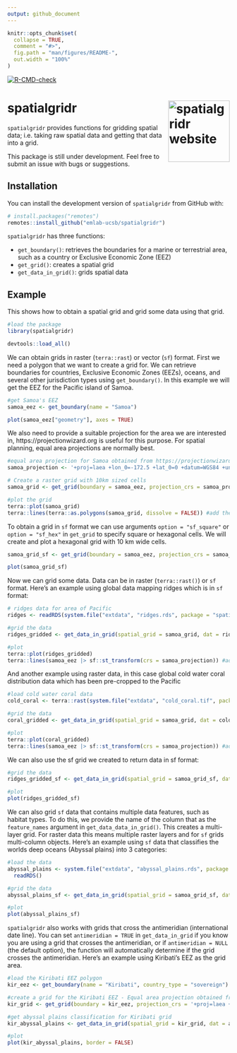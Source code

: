 ```yaml
---
output: github_document
---
```


<!-- README.md is generated from README.Rmd. Please edit that file -->

```r
knitr::opts_chunk$set(
  collapse = TRUE,
  comment = "#>",
  fig.path = "man/figures/README-",
  out.width = "100%"
)
```

<!-- badges: start -->
[![R-CMD-check](https://github.com/emlab-ucsb/spatialgridr/actions/workflows/R-CMD-check.yaml/badge.svg)](https://github.com/emlab-ucsb/spatialgridr/actions/workflows/R-CMD-check.yaml)
<!-- badges: end -->

# spatialgridr <a href="https://emlab-ucsb.github.io/spatialgridr/"><img src="man/figures/logo.png" align="right" height="139" alt="spatialgridr website" /></a>

`spatialgridr` provides functions for gridding spatial data; i.e. taking raw spatial data and getting that data into a grid.

This package is still under development. Feel free to submit an issue with bugs or suggestions.

## Installation

You can install the development version of `spatialgridr` from GitHub with:

``` r
# install.packages("remotes")
remotes::install_github("emlab-ucsb/spatialgridr")
```

`spatialgridr` has three functions:

* `get_boundary()`: retrieves the boundaries for a marine or terrestrial area, such as a country or Exclusive Economic Zone (EEZ)
* `get_grid()`: creates a spatial grid
* `get_data_in_grid()`: grids spatial data


## Example

This shows how to obtain a spatial grid and grid some data using that grid.

```r
#load the package
library(spatialgridr)
```

```r
devtools::load_all()
```

We can obtain grids in raster (`terra::rast`) or vector (`sf`) format. First we need a polygon that we want to create a grid for. We can retrieve boundaries for countries, Exclusive Economic Zones (EEZs), oceans, and several other jurisdiction types using `get_boundary()`. In this example we will get the EEZ for the Pacific island of Samoa. 

```r
#get Samoa's EEZ
samoa_eez <- get_boundary(name = "Samoa")

plot(samoa_eez["geometry"], axes = TRUE)
```

We also need to provide a suitable projection for the area we are interested in, https://projectionwizard.org is useful for this purpose. For spatial planning, equal area projections are normally best.

```r
#equal area projection for Samoa obtained from https://projectionwizard.org
samoa_projection <- '+proj=laea +lon_0=-172.5 +lat_0=0 +datum=WGS84 +units=m +no_defs'

# Create a raster grid with 10km sized cells
samoa_grid <- get_grid(boundary = samoa_eez, projection_crs = samoa_projection, resolution = 10000)

#plot the grid
terra::plot(samoa_grid)
terra::lines(terra::as.polygons(samoa_grid, dissolve = FALSE)) #add the outlines of each cell

```

To obtain a grid in `sf` format we can use arguments `option = "sf_square"` or `option = "sf_hex"` in `get_grid` to specify square or hexagonal cells. We will create and plot a hexagonal grid with 10 km wide cells.

```r
samoa_grid_sf <- get_grid(boundary = samoa_eez, projection_crs = samoa_projection, resolution = 10000, option = "sf_hex")

plot(samoa_grid_sf)
```

Now we can grid some data. Data can be in raster (`terra::rast()`) or `sf` format. Here's an example using global data mapping ridges which is in `sf` format:

```r
# ridges data for area of Pacific
ridges <- readRDS(system.file("extdata", "ridges.rds", package = "spatialgridr"))

#grid the data
ridges_gridded <- get_data_in_grid(spatial_grid = samoa_grid, dat = ridges)

#plot
terra::plot(ridges_gridded)
terra::lines(samoa_eez |> sf::st_transform(crs = samoa_projection)) #add Samoa's EEZ
```

And another example using raster data, in this case global cold water coral distribution data which has been pre-cropped to the Pacific

```r
#load cold water coral data
cold_coral <- terra::rast(system.file("extdata", "cold_coral.tif", package = "spatialgridr"))

#grid the data
coral_gridded <- get_data_in_grid(spatial_grid = samoa_grid, dat = cold_coral)

#plot
terra::plot(coral_gridded)
terra::lines(samoa_eez |> sf::st_transform(crs = samoa_projection)) #add Samoa's EEZ
```

We can also use the sf grid we created to return data in sf format:

```r
#grid the data
ridges_gridded_sf <- get_data_in_grid(spatial_grid = samoa_grid_sf, dat = ridges)

#plot
plot(ridges_gridded_sf)
```

We can also grid `sf` data that contains multiple data features, such as habitat types. To do this, we provide the name of the column that as the `feature_names` argument in `get_data_data_in_grid()`. This creates a multi-layer grid. For raster data this means multiple raster layers and for `sf` grids multi-column objects. Here's an example using `sf` data that classifies the worlds deep oceans (Abyssal plains) into 3 categories: 

```r
#load the data
abyssal_plains <- system.file("extdata", "abyssal_plains.rds", package = "spatialgridr") |>
  readRDS()

#grid the data
abyssal_plains_sf <- get_data_in_grid(spatial_grid = samoa_grid_sf, dat = abyssal_plains, feature_names = "Class")

#plot
plot(abyssal_plains_sf)
```

`spatialgridr` also works with grids that cross the antimeridian (international date line). You can set `antimeridian = TRUE` in `get_data_in_grid` if you know you are using a grid that crosses the antimeridian, or if `antimeridian = NULL` (the default option), the function will automatically determine if the grid crosses the antimeridian. Here's an example using Kiribati's EEZ as the grid area.

```r
#load the Kiribati EEZ polygon
kir_eez <- get_boundary(name = "Kiribati", country_type = "sovereign")

#create a grid for the Kiribati EEZ - Equal area projection obtained from https://projectionwizard.org
kir_grid <- get_grid(boundary = kir_eez, projection_crs = '+proj=laea +lon_0=-159.609375 +lat_0=0 +datum=WGS84 +units=m +no_defs', resolution = 20000, option = "sf_square")

#get abyssal plains classification for Kiribati grid
kir_abyssal_plains <- get_data_in_grid(spatial_grid = kir_grid, dat = abyssal_plains, feature_names = "Class")

#plot
plot(kir_abyssal_plains, border = FALSE)
```

